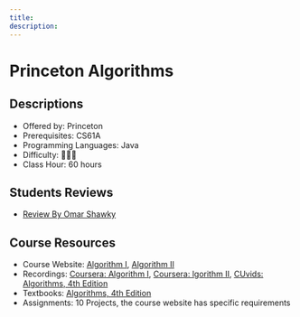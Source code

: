 ```yaml
---
title:
description:
---
```


# Princeton Algorithms

## Descriptions

- Offered by: Princeton
- Prerequisites: CS61A
- Programming Languages: Java
- Difficulty: 🌟🌟🌟
- Class Hour: 60 hours

## Students Reviews

- [Review By Omar Shawky](./course-princeton-review-omarshawky)

## Course Resources

- Course Website: [Algorithm I](https://www.coursera.org/learn/algorithms-part1), [Algorithm II](https://www.coursera.org/learn/algorithms-part2)
- Recordings: [Coursera: Algorithm I](https://www.coursera.org/learn/algorithms-part1), [Coursera: lgorithm II](https://www.coursera.org/learn/algorithms-part2), [CUvids: Algorithms, 4th Edition](https://cuvids.io/app/course/2/)
- Textbooks: [Algorithms, 4th Edition](https://algs4.cs.princeton.edu/home/)
- Assignments: 10 Projects, the course website has specific requirements
